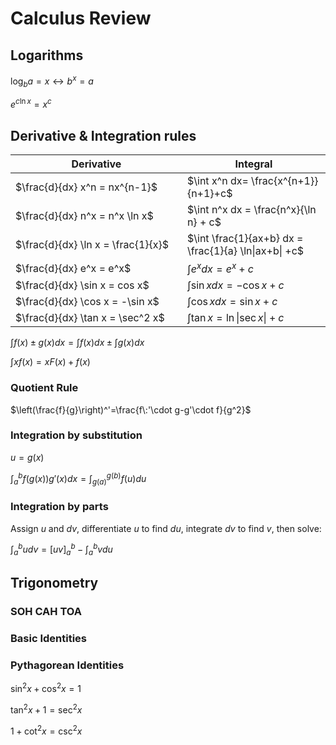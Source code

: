 # Calculus Review

## Logarithms

$\log_b a = x \leftrightarrow b^x = a$

$e^{c \ln x} = x^c$

## Derivative & Integration rules

| Derivative | Integral |
|------------|----------|
| $\frac{d}{dx} x^n = nx^{n-1}$ | $\int x^n dx= \frac{x^{n+1}}{n+1}+c$ |
| $\frac{d}{dx} n^x = n^x \ln x$ | $\int n^x dx = \frac{n^x}{\ln n} + c$ |
| $\frac{d}{dx} \ln x = \frac{1}{x}$ | $\int \frac{1}{ax+b} dx = \frac{1}{a} \ln|ax+b| +c$ |
| $\frac{d}{dx} e^x = e^x$ | $\int e^x dx = e^x + c$ |
| $\frac{d}{dx} \sin x = cos x$ | $\int \sin x dx = -\cos x + c$ |
| $\frac{d}{dx} \cos x = -\sin x$ | $\int \cos x dx = \sin x + c$ |
| $\frac{d}{dx} \tan x = \sec^2 x$ | $\int \tan x = \ln|\sec x| + c$ |

$\int f(x) \pm g(x) dx = \int f(x) dx \pm \int g(x) dx$

$\int x f(x) = x F(x) + f(x)$

### Quotient Rule 

$\left(\frac{f}{g}\right)^'=\frac{f\:'\cdot g-g'\cdot f}{g^2}$

### Integration by substitution

$u = g(x)$

$\int_a^b f(g(x)) g'(x) dx = \int_{g(a)}^{g(b)} f(u) du$

### Integration by parts

Assign $u$ and $dv$, differentiate $u$ to find $du$, integrate $dv$ to find $v$, then solve:

$\int_a^b u dv = \left[uv\right]_a^b - \int_a^bvdu$

## Trigonometry

### SOH CAH TOA

### Basic Identities

### Pythagorean Identities

$\sin^2x + \cos^2x = 1$

$\tan^2x + 1 = \sec^2x$

$1 + \cot^2x = \csc^2x$
